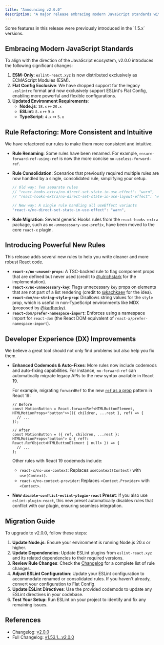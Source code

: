 ```yaml
---
title: "Announcing v2.0.0"
description: "A major release embracing modern JavaScript standards with powerful new rules and DX improvements"
---
```


<Callout type="info">
  Some features in this release were previously introduced in the `1.5.x` versions.
</Callout>

## **Embracing Modern JavaScript Standards**

To align with the direction of the JavaScript ecosystem, v2.0.0 introduces the following significant changes:

1. **ESM-Only**: `eslint-react.xyz` is now distributed exclusively as ECMAScript Modules (ESM).
2. **Flat Config Exclusive**: We have dropped support for the legacy `.eslintrc` format and now exclusively support ESLint's Flat Config, enabling more powerful and flexible configurations.
3. **Updated Environment Requirements**:
   - **Node.js**: `18.x` ↦ `20.x`
   - **ESLint**: `8.x` ↦ `9.x`
   - **TypeScript**: `4.x` ↦ `5.x`

## **Rule Refactoring: More Consistent and Intuitive**

We have refactored our rules to make them more consistent and intuitive.

- **Rule Renaming**: Some rules have been renamed. For example, `ensure-forward-ref-using-ref` is now the more concise `no-useless-forward-ref`.

- **Rule Consolidation**: Scenarios that previously required multiple rules are now handled by a single, consolidated rule, simplifying your setup.

  ```javascript
  // Old way: Two separate rules
  // "react-hooks-extra/no-direct-set-state-in-use-effect": "warn",
  // "react-hooks-extra/no-direct-set-state-in-use-layout-effect": "warn",

  // New way: A single rule handling all useEffect variants
  "react-x/no-direct-set-state-in-use-effect": "warn",
  ```

- **Rule Migration**: Several generic Hooks rules from the `react-hooks-extra` package, such as `no-unnecessary-use-prefix`, have been moved to the core `react-x` plugin.

## **Introducing Powerful New Rules**

This release adds several new rules to help you write cleaner and more robust React code.

- **`react-x/no-unused-props`**: A TSC-backed rule to flag component props that are defined but never used (credit to [@ulrichstark](https://github.com/ulrichstark) for the implementation).
- **`react-x/no-unnecessary-key`**: Flags unnecessary `key` props on elements that are not part of a list rendering (credit to [@kachkaev](https://github.com/kachkaev) for the idea).
- **`react-dom/no-string-style-prop`**: Disallows string values for the `style` prop, which is useful in non-TypeScript environments like MDX (proposed by [@karlhorky](https://github.com/karlhorky)).
- **`react-dom/prefer-namespace-import`**: Enforces using a namespace import for `react-dom` (the React DOM equivalent of `react-x/prefer-namespace-import`).

## **Developer Experience (DX) Improvements**

We believe a great tool should not only find problems but also help you fix them.

- **Enhanced Codemods & Auto-Fixes**: More rules now include codemods and auto-fixing capabilities. For instance, `no-forward-ref` can automatically migrate legacy APIs to the new syntax available in React 19.

  For example, migrating `forwardRef` to the new [`ref` as a prop](https://react.dev/blog/2024/12/05/react-19#ref-as-a-prop) pattern in React 19:

  ```tsx
  // Before
  const MotionButton = React.forwardRef<HTMLButtonElement, HTMLMotionProps<"button">>(({ children, ...rest }, ref) => {
    // ...
  });

  // After
  const MotionButton = ({ ref, children, ...rest }: HTMLMotionProps<"button"> & { ref?: React.RefObject<HTMLButtonElement | null> }) => {
    // ...
  };
  ```

  Other rules with React 19 codemods include:

  - `react-x/no-use-context`: Replaces `useContext(Context)` with `use(Context)`.
  - `react-x/no-context-provider`: Replaces `<Context.Provider>` with `<Context>`.

- **New `disable-conflict-eslint-plugin-react` Preset**: If you also use `eslint-plugin-react`, this new preset automatically disables rules that conflict with our plugin, ensuring seamless integration.

## **Migration Guide**

To upgrade to v2.0.0, follow these steps:

1. **Update Node.js**: Ensure your environment is running Node.js 20.x or higher.
2. **Update Dependencies**: Update ESLint plugins from `eslint-react.xyz` and its related dependencies to their required versions.
3. **Review Rule Changes**: Check the [Changelog](/docs/changelog#v200-2025-09-26) for a complete list of rule changes.
4. **Adjust ESLint Configuration**: Update your ESLint configuration to accommodate renamed or consolidated rules. If you haven't already, convert your configuration to Flat Config.
5. **Update ESLint Directives**: Use the provided codemods to update any ESLint directives in your codebase.
6. **Test Your Setup**: Run ESLint on your project to identify and fix any remaining issues.

## References

- Changelog: [v2.0.0](/docs/changelog#v200-2025-09-26)
- Full Changelog: [v1.53.1...v2.0.0](https://github.com/Rel1cx/eslint-react/compare/v1.53.1...v2.0.0)
